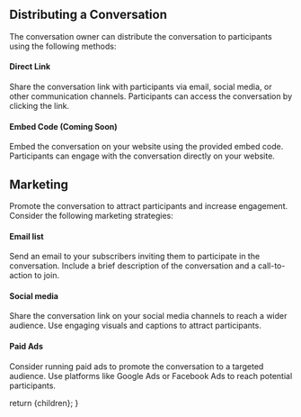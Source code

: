 
## Distributing a Conversation

The conversation owner can distribute the conversation to participants using the following methods:

#### Direct Link

Share the conversation link with participants via email, social media, or other communication channels. Participants can access the conversation by clicking the link.

#### Embed Code (Coming Soon)

Embed the conversation on your website using the provided embed code. Participants can engage with the conversation directly on your website.

<Divider />

## Marketing

Promote the conversation to attract participants and increase engagement. Consider the following marketing strategies:

#### Email list

Send an email to your subscribers inviting them to participate in the conversation. Include a brief description of the conversation and a call-to-action to join.

#### Social media

Share the conversation link on your social media channels to reach a wider audience. Use engaging visuals and captions to attract participants.

#### Paid Ads

Consider running paid ads to promote the conversation to a targeted audience. Use platforms like Google Ads or Facebook Ads to reach potential participants.

  return <DocsLayout currentPage="conversations">{children}</DocsLayout>;
}
